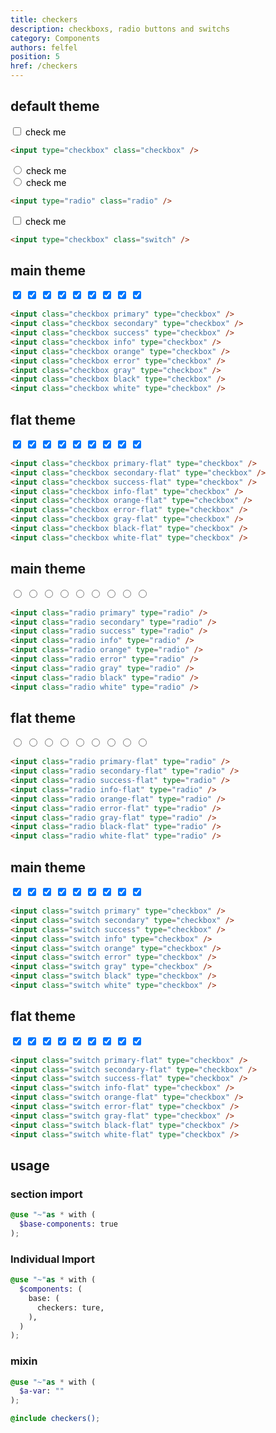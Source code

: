 ```yaml
---
title: checkers
description: checkboxs, radio buttons and switchs
category: Components
authors: felfel
position: 5
href: /checkers
---
```



## default theme

<BrowserBlock>
  <div class="form-part flex items-center gap-2">
    <input id="checkbox" class="checkbox" type="checkbox" />
    <label style="color: black;" for="checkbox" class="lable">
      check me
    </label>
  </div>
</BrowserBlock>

```html
<input type="checkbox" class="checkbox" />
```

<BrowserBlock>
    <div class="form-part flex items-center gap-2">
      <input id="switch-1" class="radio" type="radio" name="one" value="ture" />
      <label style="color: black;" for="switch-1">
        check me
      </label>
    </div>
    <div class="form-part flex items-center gap-2">
      <input
        id="switch-2"
        class="radio"
        type="radio"
        name="one"
        value="false"
      />
      <label style="color: black;" for="switch-2">
        check me
      </label>
    </div>

</BrowserBlock>

```html
<input type="radio" class="radio" />
```

<BrowserBlock>
    <div class="form-part flex items-center">
      <input id="switch" class="switch" type="checkbox" />
      <label style="color: black;" for="switch">check me</label>
    </div>
</BrowserBlock>


```html
<input type="checkbox" class="switch" />
```

## main theme

<BrowserBlock>
    <div class="form-part flex items-center">
      <input checked aria-label="checkbox" class="checkbox primary" type="checkbox" />
      <input checked aria-label="checkbox" class="checkbox secondary" type="checkbox" />
      <input checked aria-label="checkbox" class="checkbox success" type="checkbox" />
      <input checked aria-label="checkbox" class="checkbox info" type="checkbox" />
      <input checked aria-label="checkbox" class="checkbox orange" type="checkbox" />
      <input checked aria-label="checkbox" class="checkbox error" type="checkbox" />
      <input checked aria-label="checkbox" class="checkbox gray" type="checkbox" />
      <input checked aria-label="checkbox" class="checkbox black" type="checkbox" />
      <input checked aria-label="checkbox" class="checkbox white" type="checkbox" />
    </div>
</BrowserBlock>

```html
<input class="checkbox primary" type="checkbox" />
<input class="checkbox secondary" type="checkbox" />
<input class="checkbox success" type="checkbox" />
<input class="checkbox info" type="checkbox" />
<input class="checkbox orange" type="checkbox" />
<input class="checkbox error" type="checkbox" />
<input class="checkbox gray" type="checkbox" />
<input class="checkbox black" type="checkbox" />
<input class="checkbox white" type="checkbox" />
```

## flat theme

<BrowserBlock>
    <div class="form-part flex items-center">
      <input checked aria-label="checkbox" class="checkbox primary-flat" type="checkbox" />
      <input checked aria-label="checkbox" class="checkbox secondary-flat" type="checkbox" />
      <input checked aria-label="checkbox" class="checkbox success-flat" type="checkbox" />
      <input checked aria-label="checkbox" class="checkbox info-flat" type="checkbox" />
      <input checked aria-label="checkbox" class="checkbox orange-flat" type="checkbox" />
      <input checked aria-label="checkbox" class="checkbox error-flat" type="checkbox" />
      <input checked aria-label="checkbox" class="checkbox gray-flat" type="checkbox" />
      <input checked aria-label="checkbox" class="checkbox black-flat" type="checkbox" />
      <input checked aria-label="checkbox" class="checkbox white-flat" type="checkbox" />
    </div>
</BrowserBlock>

```html
<input class="checkbox primary-flat" type="checkbox" />
<input class="checkbox secondary-flat" type="checkbox" />
<input class="checkbox success-flat" type="checkbox" />
<input class="checkbox info-flat" type="checkbox" />
<input class="checkbox orange-flat" type="checkbox" />
<input class="checkbox error-flat" type="checkbox" />
<input class="checkbox gray-flat" type="checkbox" />
<input class="checkbox black-flat" type="checkbox" />
<input class="checkbox white-flat" type="checkbox" />
```

## main theme

<BrowserBlock>
    <div class="form-part flex items-center">
      <input aria-label="radio" class="radio primary" type="radio" />
      <input aria-label="radio" class="radio secondary" type="radio" />
      <input aria-label="radio" class="radio success" type="radio" />
      <input aria-label="radio" class="radio info" type="radio" />
      <input aria-label="radio" class="radio orange" type="radio" />
      <input aria-label="radio" class="radio error" type="radio" />
      <input aria-label="radio" class="radio gray" type="radio" />
      <input aria-label="radio" class="radio black" type="radio" />
      <input aria-label="radio" class="radio white" type="radio" />
    </div>
</BrowserBlock>

```html
<input class="radio primary" type="radio" />
<input class="radio secondary" type="radio" />
<input class="radio success" type="radio" />
<input class="radio info" type="radio" />
<input class="radio orange" type="radio" />
<input class="radio error" type="radio" />
<input class="radio gray" type="radio" />
<input class="radio black" type="radio" />
<input class="radio white" type="radio" />
```

## flat theme

<BrowserBlock>
    <div class="form-part flex items-center">
      <input aria-label="radio" class="radio  primary-flat" type="radio" />
      <input aria-label="radio" class="radio  secondary-flat" type="radio" />
      <input aria-label="radio" class="radio  success-flat" type="radio" />
      <input aria-label="radio" class="radio  info-flat" type="radio" /> 
      <input aria-label="radio" class="radio  orange-flat" type="radio" />
      <input aria-label="radio" class="radio  error-flat" type="radio" />
      <input aria-label="radio" class="radio  gray-flat" type="radio" />
      <input aria-label="radio" class="radio  black-flat" type="radio" />
      <input aria-label="radio" class="radio  white-flat" type="radio" />
    </div>
</BrowserBlock>

```html
<input class="radio primary-flat" type="radio" />
<input class="radio secondary-flat" type="radio" />
<input class="radio success-flat" type="radio" />
<input class="radio info-flat" type="radio" />
<input class="radio orange-flat" type="radio" />
<input class="radio error-flat" type="radio" />
<input class="radio gray-flat" type="radio" />
<input class="radio black-flat" type="radio" />
<input class="radio white-flat" type="radio" />
```

## main theme

<BrowserBlock>
    <div class="form-part flex items-center">
      <input checked aria-label="switch" class="switch primary" type="checkbox" />
      <input checked aria-label="switch" class="switch secondary" type="checkbox" />
      <input checked aria-label="switch" class="switch success" type="checkbox" />
      <input checked aria-label="switch" class="switch info" type="checkbox" />
      <input checked aria-label="switch" class="switch orange" type="checkbox" />
      <input checked aria-label="switch" class="switch error" type="checkbox" />
      <input checked aria-label="switch" class="switch gray" type="checkbox" />
      <input checked aria-label="switch" class="switch black" type="checkbox" />
      <input checked aria-label="switch" class="switch white" type="checkbox" />
    </div>
</BrowserBlock>

```html
<input class="switch primary" type="checkbox" />
<input class="switch secondary" type="checkbox" />
<input class="switch success" type="checkbox" />
<input class="switch info" type="checkbox" />
<input class="switch orange" type="checkbox" />
<input class="switch error" type="checkbox" />
<input class="switch gray" type="checkbox" />
<input class="switch black" type="checkbox" />
<input class="switch white" type="checkbox" />
```

## flat theme

<BrowserBlock>
    <div class="form-part flex items-center">
      <input checked aria-label="switch" class="switch primary-flat" type="checkbox" />
      <input checked aria-label="switch" class="switch secondary-flat" type="checkbox" />
      <input checked aria-label="switch" class="switch success-flat" type="checkbox" />
      <input checked aria-label="switch" class="switch info-flat" type="checkbox" />
      <input checked aria-label="switch" class="switch orange-flat" type="checkbox" />
      <input checked aria-label="switch" class="switch error-flat" type="checkbox" />
      <input checked aria-label="switch" class="switch gray-flat" type="checkbox" />
      <input checked aria-label="switch" class="switch black-flat" type="checkbox" />
      <input checked aria-label="switch" class="switch white-flat" type="checkbox" />
    </div>
</BrowserBlock>

```html
<input class="switch primary-flat" type="checkbox" />
<input class="switch secondary-flat" type="checkbox" />
<input class="switch success-flat" type="checkbox" />
<input class="switch info-flat" type="checkbox" />
<input class="switch orange-flat" type="checkbox" />
<input class="switch error-flat" type="checkbox" />
<input class="switch gray-flat" type="checkbox" />
<input class="switch black-flat" type="checkbox" />
<input class="switch white-flat" type="checkbox" />
```

## usage

### section import

```scss
@use "~"as * with (
  $base-components: true
);
```

### Individual Import

```scss
@use "~"as * with (
  $components: (
    base: (
      checkers: ture,
    ),
  )
);
```

### mixin

```scss
@use "~"as * with (
  $a-var: ""
);

@include checkers();
```
